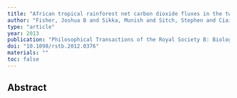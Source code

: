 ```yaml
---
title: "African tropical rainforest net carbon dioxide fluxes in the twentieth century"
author: "Fisher, Joshua B and Sikka, Munish and Sitch, Stephen and Ciais, Philippe and Poulter, Benjamin and Galbraith, David and Lee, Jung-Eun and Huntingford, Chris and Viovy, Nicolas and Zeng, Ning and others"
type: "article"
year: 2013
publication: "Philosophical Transactions of the Royal Society B: Biological Sciences"
doi: "10.1098/rstb.2012.0376"
materials: ""
toc: false
---
```


## Abstract

